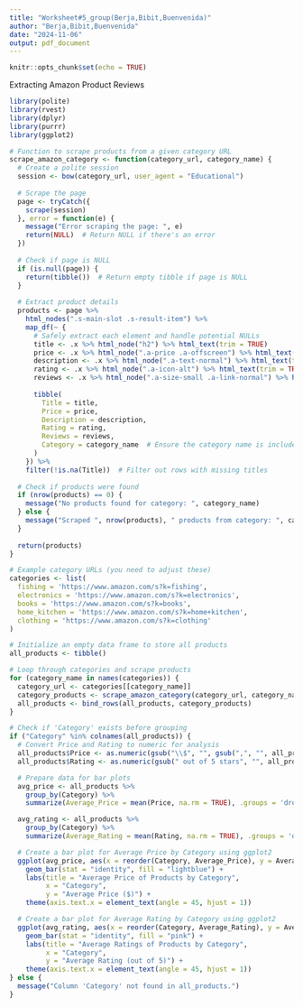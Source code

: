 ```yaml
---
title: "Worksheet#5_group(Berja,Bibit,Buenvenida)"
author: "Berja,Bibit,Buenvenida"
date: "2024-11-06"
output: pdf_document
---
```


```r
knitr::opts_chunk$set(echo = TRUE)
```

Extracting Amazon Product Reviews


```r
library(polite)
library(rvest)
library(dplyr)
library(purrr)
library(ggplot2)

# Function to scrape products from a given category URL
scrape_amazon_category <- function(category_url, category_name) {
  # Create a polite session
  session <- bow(category_url, user_agent = "Educational")
  
  # Scrape the page
  page <- tryCatch({
    scrape(session)
  }, error = function(e) {
    message("Error scraping the page: ", e)
    return(NULL)  # Return NULL if there's an error
  })
  
  # Check if page is NULL
  if (is.null(page)) {
    return(tibble())  # Return empty tibble if page is NULL
  }
  
  # Extract product details
  products <- page %>%
    html_nodes(".s-main-slot .s-result-item") %>%
    map_df(~ {
      # Safely extract each element and handle potential NULLs
      title <- .x %>% html_node("h2") %>% html_text(trim = TRUE)
      price <- .x %>% html_node(".a-price .a-offscreen") %>% html_text(trim = TRUE)
      description <- .x %>% html_node(".a-text-normal") %>% html_text(trim = TRUE)
      rating <- .x %>% html_node(".a-icon-alt") %>% html_text(trim = TRUE)
      reviews <- .x %>% html_node(".a-size-small .a-link-normal") %>% html_text(trim = TRUE)
      
      tibble(
        Title = title,
        Price = price,
        Description = description,
        Rating = rating,
        Reviews = reviews,
        Category = category_name  # Ensure the category name is included
      )
    }) %>%
    filter(!is.na(Title))  # Filter out rows with missing titles
  
  # Check if products were found
  if (nrow(products) == 0) {
    message("No products found for category: ", category_name)
  } else {
    message("Scraped ", nrow(products), " products from category: ", category_name)
  }
  
  return(products)
}

# Example category URLs (you need to adjust these)
categories <- list(
  fishing = 'https://www.amazon.com/s?k=fishing',
  electronics = 'https://www.amazon.com/s?k=electronics',
  books = 'https://www.amazon.com/s?k=books',
  home_kitchen = 'https://www.amazon.com/s?k=home+kitchen',
  clothing = 'https://www.amazon.com/s?k=clothing'
)

# Initialize an empty data frame to store all products
all_products <- tibble()

# Loop through categories and scrape products
for (category_name in names(categories)) {
  category_url <- categories[[category_name]]
  category_products <- scrape_amazon_category(category_url, category_name)
  all_products <- bind_rows(all_products, category_products)
}

# Check if 'Category' exists before grouping
if ("Category" %in% colnames(all_products)) {
  # Convert Price and Rating to numeric for analysis
  all_products$Price <- as.numeric(gsub("\\$", "", gsub(",", "", all_products$Price)))
  all_products$Rating <- as.numeric(gsub(" out of 5 stars", "", all_products$Rating))

  # Prepare data for bar plots
  avg_price <- all_products %>%
    group_by(Category) %>%
    summarize(Average_Price = mean(Price, na.rm = TRUE), .groups = 'drop')

  avg_rating <- all_products %>%
    group_by(Category) %>%
    summarize(Average_Rating = mean(Rating, na.rm = TRUE), .groups = 'drop')

  # Create a bar plot for Average Price by Category using ggplot2
  ggplot(avg_price, aes(x = reorder(Category, Average_Price), y = Average_Price)) +
    geom_bar(stat = "identity", fill = "lightblue") +
    labs(title = "Average Price of Products by Category", 
         x = "Category", 
         y = "Average Price ($)") +
    theme(axis.text.x = element_text(angle = 45, hjust = 1))

  # Create a bar plot for Average Rating by Category using ggplot2
  ggplot(avg_rating, aes(x = reorder(Category, Average_Rating), y = Average_Rating)) +
    geom_bar(stat = "identity", fill = "pink") +
    labs(title = "Average Ratings of Products by Category", 
         x = "Category", 
         y = "Average Rating (out of 5)") +
    theme(axis.text.x = element_text(angle = 45, hjust = 1))
} else {
  message("Column 'Category' not found in all_products.")
}
```